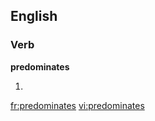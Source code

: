 
==English==

===Verb===
'''predominates'''

# {{third-person singular of|[[predominate]]}}

{{anagrams:en/adeeimnoprst}}
[[fr:predominates]]
[[vi:predominates]]